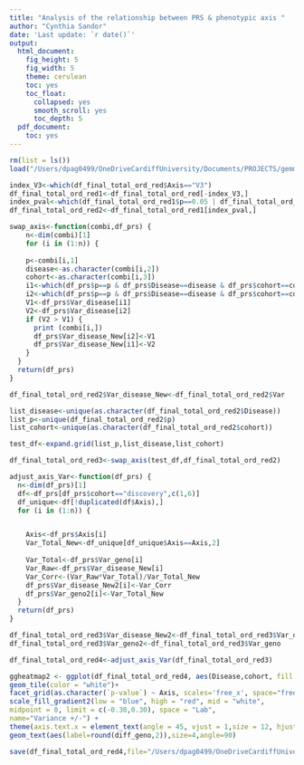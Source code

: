 ```yaml
---
title: "Analysis of the relationship between PRS & phenotypic axis "
author: "Cynthia Sandor"
date: 'Last update: `r date()`'
output:
  html_document:
    fig_height: 5
    fig_width: 5
    theme: cerulean
    toc: yes
    toc_float:
      collapsed: yes
      smooth_scroll: yes
      toc_depth: 5
  pdf_document:
    toc: yes
---
```





```r

rm(list = ls())
load("/Users/dpag0499/OneDriveCardiffUniversity/Documents/PROJECTS/gemma_R/src/disease_axis/new_proportion_variance_disease/variance_test.Rdata")

```


```r

index_V3<-which(df_final_total_ord_red$Axis=="V3")
df_final_total_ord_red1<-df_final_total_ord_red[-index_V3,]
index_pval<-which(df_final_total_ord_red1$p==0.05 | df_final_total_ord_red1$p==0.1)
df_final_total_ord_red2<-df_final_total_ord_red1[index_pval,]


```

```r

swap_axis<-function(combi,df_prs) {
    n<-dim(combi)[1]
    for (i in (1:n)) {
    
    p<-combi[i,1]
    disease<-as.character(combi[i,2])
    cohort<-as.character(combi[i,3])
    i1<-which(df_prs$p==p & df_prs$Disease==disease & df_prs$cohort==cohort & df_prs$Axis=="V1")
    i2<-which(df_prs$p==p & df_prs$Disease==disease & df_prs$cohort==cohort & df_prs$Axis=="V2")
    V1<-df_prs$Var_disease[i1]
    V2<-df_prs$Var_disease[i2]
    if (V2 > V1) {
      print (combi[i,])
      df_prs$Var_disease_New[i2]<-V1
      df_prs$Var_disease_New[i1]<-V2
    }
  }
  return(df_prs)
}

df_final_total_ord_red2$Var_disease_New<-df_final_total_ord_red2$Var

list_disease<-unique(as.character(df_final_total_ord_red2$Disease))
list_p<-unique(df_final_total_ord_red2$p)
list_cohort<-unique(as.character(df_final_total_ord_red2$cohort))

test_df<-expand.grid(list_p,list_disease,list_cohort)

df_final_total_ord_red3<-swap_axis(test_df,df_final_total_ord_red2)

```

```r

adjust_axis_Var<-function(df_prs) {
  n<-dim(df_prs)[1]
  df<-df_prs[df_prs$cohort=="discovery",c(1,6)]
  df_unique<-df[!duplicated(df$Axis),]
  for (i in (1:n)) {


    Axis<-df_prs$Axis[i]
    Var_Total_New<-df_unique[df_unique$Axis==Axis,2]
  
    Var_Total<-df_prs$Var_geno[i]
    Var_Raw<-df_prs$Var_disease_New[i]
    Var_Corr<-(Var_Raw*Var_Total)/Var_Total_New
    df_prs$Var_disease_New2[i]<-Var_Corr
    df_prs$Var_geno2[i]<-Var_Total_New
  }
  return(df_prs)
}

df_final_total_ord_red3$Var_disease_New2<-df_final_total_ord_red3$Var_disease_New
df_final_total_ord_red3$Var_geno2<-df_final_total_ord_red3$Var_geno

df_final_total_ord_red4<-adjust_axis_Var(df_final_total_ord_red3)

ggheatmap2 <- ggplot(df_final_total_ord_red4, aes(Disease,cohort, fill = diff_geno))+
geom_tile(color = "white")+
facet_grid(as.character(`p-value`) ~ Axis, scales='free_x', space="free_x") +
scale_fill_gradient2(low = "blue", high = "red", mid = "white",
midpoint = 0, limit = c(-0.30,0.30), space = "Lab",
name="Variance +/-") +
theme(axis.text.x = element_text(angle = 45, vjust = 1,size = 12, hjust = 1))+
geom_text(aes(label=round(diff_geno,2)),size=4,angle=90)

save(df_final_total_ord_red4,file="/Users/dpag0499/OneDriveCardiffUniversity/Documents/PROJECTS/gemma_R/src/disease_axis/new_proportion_variance_disease/df_final_total_ord_red4.Rdata")
```